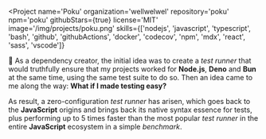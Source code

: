 
<Project
  name='Poku'
  organization='wellwelwel'
  repository='poku'
  npm='poku'
  githubStars={true}
  license='MIT'
  image='/img/projects/poku.png'
  skills={['nodejs', 'javascript', 'typescript', 'bash', 'github', 'githubActions', 'docker', 'codecov', 'npm', 'mdx', 'react', 'sass', 'vscode']}
>

🐷 As a dependency creator, the initial idea was to create a _test runner_ that would truthfully ensure that my projects worked for **Node.js**, **Deno** and **Bun** at the same time, using the same test suite to do so. Then an idea came to me along the way: **What if I made testing easy?**

As result, a zero-configuration _test runner_ has arisen, which goes back to the **JavaScript** origins and brings back its native syntax essence for tests, plus performing <Link to='https://github.com/wellwelwel/poku/blob/main/benchmark/README.md'>up to 5 times faster</Link> than the most popular _test runner_ in the entire **JavaScript** ecosystem in a simple _benchmark_.

</Project>

